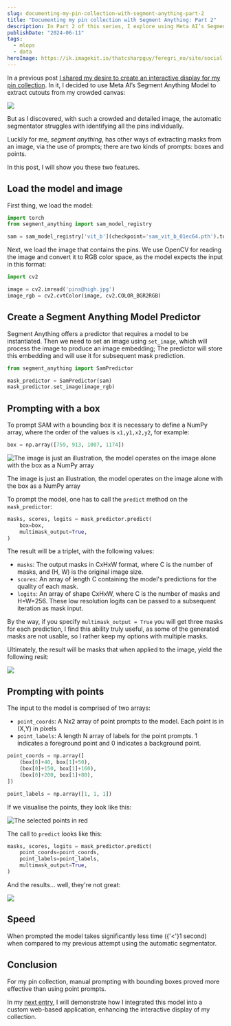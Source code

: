 ```yaml
---
slug: documenting-my-pin-collection-with-segment-anything-part-2
title: "Documenting my pin collection with Segment Anything: Part 2"
description: In Part 2 of this series, I explore using Meta AI’s Segment Anything Model for better image segmentation of my pin collection.
publishDate: "2024-06-11"
tags:
  - mlops
  - data
heroImage: https://ik.imagekit.io/thatcsharpguy/feregri_no/site/social-images/7-habits.png?updatedAt=1694299525099
---
```


In a previous post [I shared my desire to create an interactive display for my pin collection](https://blog.feregri.no/blog/documenting-my-pin-collection-with-segment-anything-part-1). In it, I decided to use Meta AI’s Segment Anything Model to extract cutouts from my crowded canvas:

![](https://ik.imagekit.io/thatcsharpguy/posts/documenting-my-pin-collection/cropped.jpg?updatedAt=1717959751724)

But as I discovered, with such a crowded and detailed image, the automatic segmentator struggles with identifying all the pins individually.

Luckily for me, *segment anything*, has other ways of extracting masks from an image, via the use of prompts; there are two kinds of prompts: boxes and points.

In this post, I will show you these two features.

## Load the model and image

First thing, we load the model:

```python
import torch
from segment_anything import sam_model_registry

sam = sam_model_registry['vit_b'](checkpoint='sam_vit_b_01ec64.pth').to(device=torch.device('cpu'))
```

Next, we load the image that contains the pins. We use OpenCV for reading the image and convert it to RGB color space, as the model expects the input in this format:

```python
import cv2

image = cv2.imread('pins@high.jpg')
image_rgb = cv2.cvtColor(image, cv2.COLOR_BGR2RGB)
```

## Create a Segment Anything Model Predictor

Segment Anything offers a predictor that requires a model to be instantiated. Then we need to set an image using `set_image`, which will process the image to produce an image embedding; The predictor will store this embedding and will use it for subsequent mask prediction.

```python
from segment_anything import SamPredictor

mask_predictor = SamPredictor(sam)
mask_predictor.set_image(image_rgb)
```

## Prompting with a box

To prompt SAM with a bounding box it is necessary to define a NumPy array, where the order of the values is `x1,y1,x2,y2`, for example:

```python
box = np.array([759, 913, 1007, 1174])
```

![The image is just an illustration, the model operates on the image alone with the box as a NumPy array](https://ik.imagekit.io/thatcsharpguy/posts/documenting-my-pin-collection/box-annotation.png?updatedAt=1718050910439)

The image is just an illustration, the model operates on the image alone with the box as a NumPy array

To prompt the model, one has to call the `predict` method on the `mask_predictor`:

```python
masks, scores, logits = mask_predictor.predict(
    box=box,
    multimask_output=True,
)
```

The result will be a triplet, with the following values:

- `masks`: The output masks in CxHxW format, where C is the number of masks, and (H, W) is the original image size.
- `scores`: An array of length C containing the model's predictions for the quality of each mask.
- `logits`: An array of shape CxHxW, where C is the number of masks and H=W=256. These low resolution logits can be passed to a subsequent iteration as mask input.

By the way, if you specify `multimask_output = True` you will get three masks for each prediction, I find this ability truly useful, as some of the generated masks are not usable, so I rather keep my options with multiple masks.

Ultimately, the result will be masks that when applied to the image, yield the following resit:

![](https://ik.imagekit.io/thatcsharpguy/posts/documenting-my-pin-collection/box-output.png?updatedAt=1718050910119)

## Prompting with points

The input to the model is comprised of two arrays:

- `point_coords`: A Nx2 array of point prompts to the model. Each point is in (X,Y) in pixels
- `point_labels`: A length N array of labels for the point prompts. 1 indicates a foreground point and 0 indicates a background point.

```python
point_coords = np.array([
    (box[0]+40, box[1]+50),
    (box[0]+150, box[1]+160),
    (box[0]+200, box[1]+80),
])

point_labels = np.array([1, 1, 1])
```

If we visualise the points, they look like this:

![The selected points in red](https://ik.imagekit.io/thatcsharpguy/posts/documenting-my-pin-collection/points-annotated.png?updatedAt=1718050910259)

The call to `predict` looks like this:

```python
masks, scores, logits = mask_predictor.predict(
    point_coords=point_coords,
    point_labels=point_labels,
    multimask_output=True,
)
```

And the results… well, they're not great:

![](https://ik.imagekit.io/thatcsharpguy/posts/documenting-my-pin-collection/points-output.png?updatedAt=1718050910281)

## Speed

When prompted the model takes significantly less time ({'<'}1 second) when compared to my previous attempt using the automatic segmentator.

## Conclusion

For my pin collection, manual prompting with bounding boxes proved more effective than using point prompts.

In my [next entry](https://blog.feregri.no/blog/documenting-my-pin-collection-with-segment-anything-part-3/), I will demonstrate how I integrated this model into a custom web-based application, enhancing the interactive display of my collection.

